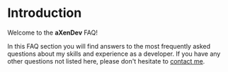 # Introduction

Welcome to the **aXenDev** FAQ!

In this FAQ section you will find answers to the most frequently asked questions about my skills and experience as a developer. If you have any other questions not listed here, please don't hesitate to [contact me](/contact).
